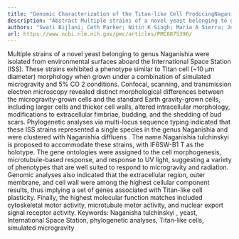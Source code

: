 ```yaml
---
title: "Genomic Characterization of the Titan-like Cell ProducingNaganishia tulchinskyi, the First Novel Eukaryote Isolated from the International Space Station"
description: "Abstract Multiple strains of a novel yeast belonging to genus Naganishia were isolated from environmental surfaces aboard the International Space Station (ISS). These strains exhibited a phenotype sim..."
authors: "Swati Bijlani; Ceth Parker; Nitin K Singh; Maria A Sierra; Jonathan Foox; Clay C C Wang; Christopher E Mason; Kasthuri Venkateswaran; Ricardo Franco-Duarte; Celia Pais"
url: https://www.ncbi.nlm.nih.gov/pmc/articles/PMC8875396/
---
```


Multiple strains of a novel yeast belonging to genus Naganishia were isolated from environmental surfaces aboard the International Space Station (ISS). These strains exhibited a phenotype similar to Titan cell (~10 µm diameter) morphology when grown under a combination of simulated microgravity and 5% CO 2 conditions. Confocal, scanning, and transmission electron microscopy revealed distinct morphological differences between the microgravity-grown cells and the standard Earth gravity-grown cells, including larger cells and thicker cell walls, altered intracellular morphology, modifications to extracellular fimbriae, budding, and the shedding of bud scars. Phylogenetic analyses via multi-locus sequence typing indicated that these ISS strains represented a single species in the genus Naganishia and were clustered with Naganishia diffluens . The name Naganishia tulchinskyi is proposed to accommodate these strains, with IF6SW-B1 T as the holotype. The gene ontologies were assigned to the cell morphogenesis, microtubule-based response, and response to UV light, suggesting a variety of phenotypes that are well suited to respond to microgravity and radiation. Genomic analyses also indicated that the extracellular region, outer membrane, and cell wall were among the highest cellular component results, thus implying a set of genes associated with Titan-like cell plasticity. Finally, the highest molecular function matches included cytoskeletal motor activity, microtubule motor activity, and nuclear export signal receptor activity. Keywords: Naganisha tulchinskyi , yeast, International Space Station, phylogenetic analyses, Titan-like cells, simulated microgravity
